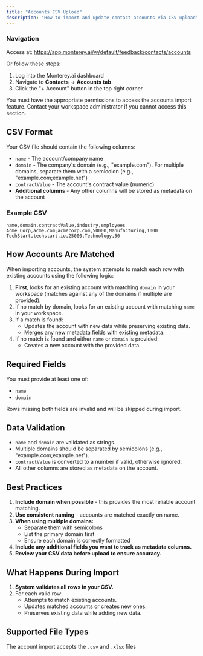 ```yaml
---
title: "Accounts CSV Upload"
description: "How to import and update contact accounts via CSV upload"
---
```


### Navigation

Access at: https://app.monterey.ai/w/default/feedback/contacts/accounts

Or follow these steps:

1. Log into the Monterey.ai dashboard
2. Navigate to **Contacts** -> **Accounts tab**
3. Click the "+ Account" button in the top right corner

<Note>
  You must have the appropriate permissions to access the accounts import
  feature. Contact your workspace administrator if you cannot access this
  section.
</Note>

## CSV Format

Your CSV file should contain the following columns:

- `name` - The account/company name
- `domain` - The company's domain (e.g., "example.com"). For multiple domains, separate them with a semicolon (e.g., "example.com;example.net")
- `contractValue` - The account's contract value (numeric)
- **Additional columns** - Any other columns will be stored as metadata on the account

### Example CSV

```csv
name,domain,contractValue,industry,employees
Acme Corp,acme.com;acmecorp.com,50000,Manufacturing,1000
TechStart,techstart.io,25000,Technology,50
```

## How Accounts Are Matched

When importing accounts, the system attempts to match each row with existing accounts using the following logic:

1. **First**, looks for an existing account with matching `domain` in your workspace (matches against any of the domains if multiple are provided).
2. If no match by domain, looks for an existing account with matching `name` in your workspace.
3. If a match is found:
   - Updates the account with new data while preserving existing data.
   - Merges any new metadata fields with existing metadata.
4. If no match is found and either `name` or `domain` is provided:
   - Creates a new account with the provided data.

## Required Fields

You must provide at least one of:

- `name`
- `domain`

<Warning>
  Rows missing both fields are invalid and will be skipped during import.
</Warning>

## Data Validation

- `name` and `domain` are validated as strings.
- Multiple domains should be separated by semicolons (e.g., "example.com;example.net").
- `contractValue` is converted to a number if valid, otherwise ignored.
- All other columns are stored as metadata on the account.

## Best Practices

1. **Include domain when possible** - this provides the most reliable account matching.
2. **Use consistent naming** - accounts are matched exactly on name.
3. **When using multiple domains:**
   - Separate them with semicolons
   - List the primary domain first
   - Ensure each domain is correctly formatted
4. **Include any additional fields you want to track as metadata columns.**
5. **Review your CSV data before upload to ensure accuracy.**

## What Happens During Import

1. **System validates all rows in your CSV.**
2. For each valid row:
   - Attempts to match existing accounts.
   - Updates matched accounts or creates new ones.
   - Preserves existing data while adding new data.

## Supported File Types

The account import accepts the `.csv` and `.xlsx` files